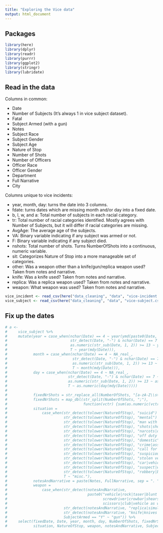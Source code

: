 ```yaml
---
title: "Exploring the Vice data"
output: html_document
---
```


## Packages

```r
library(here)
library(dplyr)
library(readr)
library(purrr)
library(ggplot2)
library(stringr)
library(lubridate)
```

## Read in the data

Columns in common:

* Date
* Number of Subjects (It's always 1 in vice subject dataset).
* Fatal
* Subject Armed (with a gun)
* Notes
* Subject Race
* Subject Gender
* Subject Age
* Nature of Stop
* Number of Shots
* Number of Officers
* Officer Race
* Officer Gender
* Department
* Full Narrative
* City

Columns unique to vice incidents:

* year, month, day: turns the date into 3 columns.
* fdate: turns dates which are missing month and/or day into a fixed date.
* b, l, w, and a: Total number of subjects in each racial category.
* tr: Total number of racial categories identified. Mostly agrees with Number of Subjects, but it will differ if racial categories are missing.
* AvgAge: The average age of the subjects.
* VA: Binary variable indicating if any subject was armed or not.
* F: Binary variable indicating if any subject died.
* nshots: Total number of shots. Turns NumberOfShots into a continuous, numeric variable.
* sit: Categorizes Nature of Stop into a more manageable set of categories.
* other: Was a weapon other than a knife/gun/replica weapon used? Taken from notes and narrative.
* knife: Was a knife used? Taken from notes and narrative.
* replica: Was a replica weapon used? Taken from notes and narrative.
* weapon: What weapon was used? Taken from notes and narrative.

```r
vice_incident <- read_csv(here("data_cleaning", "data", "vice-incident.csv"))
vice_subject <- read_csv(here("data_cleaning", "data", "vice-subject.csv"))
```

## Fix up the dates

```r
# a <- 
#     vice_subject %>%
#     mutate(year = case_when(nchar(Date) == 4 ~ year(ymd(paste0(Date, "-01-01"))),
#                             str_detect(Date, "-") & nchar(Date) == 7 ~ year(ymd(paste0(Date, "-01"))),
#                             as.numeric(str_sub(Date, 1, 2)) >= 13 ~ year(dmy(Date)),
#                             T ~ year(mdy(Date))),
#            month = case_when(nchar(Date) == 4 ~ NA_real_,
#                              str_detect(Date, "-") & nchar(Date) == 7 ~ month(ymd(paste0(Date, "-01"))),
#                              as.numeric(str_sub(Date, 1, 2)) >= 13 ~ month(dmy(Date)),
#                              T ~ month(mdy(Date))),
#            day = case_when(nchar(Date) == 4 ~ NA_real_,
#                            str_detect(Date, "-") & nchar(Date) == 7 ~ NA_real_,
#                            as.numeric(str_sub(Date, 1, 2)) >= 13 ~ as.numeric(day(dmy(Date))),
#                            T ~ as.numeric(day(mdy(Date)))))
# 
#            fixedNrShots = str_replace_all(NumberOfShots, "[a-zA-Z\\s>/=]", ""),
#            fixedNrShots = map_dbl(str_split(NumberOfShots, ";"),
#                                   function(vctr) {sum(as.numeric(vctr))}),
#            situation =
#                case_when(str_detect(tolower(NatureOfStop), "suicid") ~ "suicide",
#                          str_detect(tolower(NatureOfStop), "mental") ~ "mentalhealth",
#                          str_detect(tolower(NatureOfStop), "man with a gun|weapon|armed") ~ "weapon",
#                          str_detect(tolower(NatureOfStop), "shots|shoot") ~ "shooting",
#                          str_detect(tolower(NatureOfStop), "narcots|drugs|drug") ~ "drugs",
#                          str_detect(tolower(NatureOfStop), "off duty|off-duty") ~ "offduty",
#                          str_detect(tolower(NatureOfStop), "domestic") ~ "domesticViolence",
#                          str_detect(tolower(NatureOfStop), "crime|assault|stabbing") ~ "crime",
#                          str_detect(tolower(NatureOfStop), "call for service|radio call") ~ "call",
#                          str_detect(tolower(NatureOfStop), "suspicious|welfare|proactive|investigation|pursuit") ~ "suspicious",
#                          str_detect(tolower(NatureOfStop), "stolen vehicle|stolen car") ~ "stolenvehicle",
#                          str_detect(tolower(NatureOfStop), "car|vehicle|speeding|traffic") ~ "traffic",
#                          str_detect(tolower(NatureOfStop), "suspect|wanted|warrant") ~ "suspect",
#                          str_detect(tolower(NatureOfStop), "robbery|burglary|theft|shoplifting|robbey") ~ "robbery",
#                          T ~ "misc."),
#            notesAndNarrative = paste(Notes, FullNarrative, sep = ". "),
#            weapon =
#                case_when(str_detect(notesAndNarrative,
#                                     paste0("vehicle|rock|taser|blunt|pipe|misc weapon|,
#                                            screwdriver|crowbar|shears|cane|pole|rod|,
#                                            scissors|club|vehicle as weapon|baseball bat")) ~ "other",
#                          str_detect(notesAndNarrative, "replica|simulated|bb|imitation|paintball") ~ "replica",
#                          str_detect(notesAndNarrative, "knife|knives|sword| ax|hatchet|machete|blade") ~ "knife",
#                          SubjectArmed == "Y" ~ "gun")) %>%
#     select(fixedDate, Date, year, month, day, NumberOfShots, fixedNrShots,
#            situation, NatureOfStop, weapon, notesAndNarrative, SubjectArmed)
```
